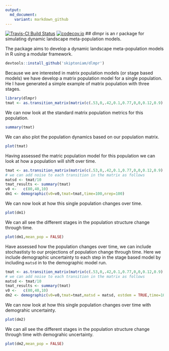 ```yaml
---
output:
  md_document:
    variant: markdown_github
---
```


[![Travis-CI Build Status](https://travis-ci.org/skiptoniam/dlmpr.svg?branch=master)](https://travis-ci.org/skiptoniam/dlmpr)
[![codecov.io](https://codecov.io/github/skiptoniam/dlmpr/coverage.svg?branch=master)](https://codecov.io/github/skiptoniam/dlmpr?branch=master)
## dlmpr is an r package for simulating dynamic landscape meta-population models.

The package aims to develop a dynamic landscape meta-population models in R using a modular framework. 

```r
devtools::install_github('skiptoniam/dlmpr')
```

Because we are interested in matrix population models (or stage based models) we have develop a matrix population model for a single population. He I have generated a simple example of matrix population with three stages.

```r
library(dlmpr)
tmat <- as.transition_matrix(matrix(c(.53,0,.42,0.1,0.77,0,0,0.12,0.9),nrow = 3,ncol = 3,byrow = TRUE))
```

We can now look at the standard matrix population metrics for this population.
```r
summary(tmat)
```

We can also plot the population dynamics based on our population matrix.
```r
plot(tmat)
```

Having assessed the matric population model for this population we can look at how a population will shift over time.
```r
tmat <- as.transition_matrix(matrix(c(.53,0,.42,0.1,0.77,0,0,0.12,0.9),nrow = 3,ncol = 3,byrow = TRUE))
# we can add noise to each transition in the matrix as follows
matsd <- tmat/10
tmat_results <- summary(tmat)
v0 <-   c(80,40,10)
dm1 <- demographic(v0=v0,tmat=tmat,time=100,nrep=100)
```

We can now look at how this single population changes over time.
```r
plot(dm1)
```

We can all see the different stages in the population structure change through time.
```r
plot(dm1,mean_pop = FALSE)
```

Have assessed how the population changes over time, we can include stochastisty to our projections of population change through time. Here we include demographic uncertainty to each step in the stage based model by including `matsd` in to the demographic model run.
```r
tmat <- as.transition_matrix(matrix(c(.53,0,.42,0.1,0.77,0,0,0.12,0.9),nrow = 3,ncol = 3,byrow = TRUE))
# we can add noise to each transition in the matrix as follows
matsd <- tmat/10
tmat_results <- summary(tmat)
v0 <-   c(80,40,10)
dm2 <- demographic(v0=v0,tmat=tmat,matsd = matsd, estdem = TRUE,time=100,nrep=100)
```

We can now look at how this single population changes over time with demograhic uncertainty.
```r
plot(dm2)
```

We can all see the different stages in the population structure change through time with demograhic uncertainty.
```r
plot(dm2,mean_pop = FALSE)
```
